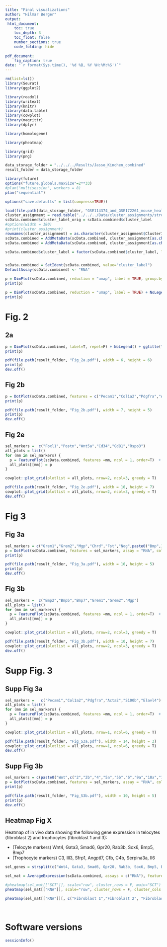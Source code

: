 ```yaml
---
title: "Final visualizations"
author: "Hilmar Berger"
output: 
 html_document:
    toc: true
    toc_depth: 3
    toc_float: false
    number_sections: true
    code_folding: hide
    
pdf_document:
    fig_caption: true
date: "`r format(Sys.time(), '%d %B, %Y %H:%M:%S')`"
---
```



```r
rm(list=ls())
library(Seurat)
library(ggplot2)

library(readxl)
library(writexl)
library(knitr)
library(data.table)
library(cowplot)
library(magrittr)
library(dplyr)

library(homologene)

library(pheatmap)

library(grid)
library(png)

data_storage_folder = "../../../Results/Jasso_Kinchen_combined"
result_folder = data_storage_folder

library(future)
options("future.globals.maxSize"=2**33)
#plan("multisession", workers = 8)
plan("sequential")

options("save.defaults" = list(compress=TRUE))
```



```r
load(file.path(data_storage_folder, "GSE114374_and_GSE172261_mouse_healthy_SCT.RData"))
cluster_assignment = read.table("../../../Data/cluster_assignments/stroma_in_vivo/Clusters_Kinchen_Jasso_2023-02-28.txt", sep="\t",header=T, stringsAsFactors = F)
scData.combined$cluster_label_orig = scData.combined$cluster_label
#options(width = 180)
#print(cluster_assignment)
rownames(cluster_assignment) = as.character(cluster_assignment$ClusterID)
scData.combined = AddMetaData(scData.combined, cluster_assignment[as.character(scData.combined$seurat_clusters),"Label"], col.name = "cluster_label")
scData.combined = AddMetaData(scData.combined, cluster_assignment[as.character(scData.combined$seurat_clusters),"Type"], col.name = "cluster_type")

scData.combined$cluster_label = factor(scData.combined$cluster_label, levels=sort(unique(scData.combined$cluster_label)))


scData.combined = SetIdent(scData.combined, value="cluster_label")
DefaultAssay(scData.combined) <- "RNA"

```


```r
p = DimPlot(scData.combined, reduction = "umap", label = TRUE, group.by = "cluster_label_orig") + NoLegend() + ggtitle("Jasso et al. original cluster labels")
print(p)

p = DimPlot(scData.combined, reduction = "umap", label = TRUE) + NoLegend() + ggtitle("Kinchen + Jasso et al. simplified clusters")
print(p)
```

# Fig. 2

## 2a

```r
p = DimPlot(scData.combined, label=T, repel=F) + NoLegend() + ggtitle("Kinchen et al. and Jasso et al. stroma integration")
print(p)

pdf(file.path(result_folder, "Fig_2a.pdf"), width = 6, height = 6)
print(p)
dev.off()

```

## Fig 2b

```r
p = DotPlot(scData.combined, features = c("Pecam1","Col1a2","Pdgfra","Acta2","S100b","Elavl4","Gli1"), assay = "RNA", cols="RdYlBu") + theme(axis.text.x = element_text(angle=45, hjust=1))
print(p)

pdf(file.path(result_folder, "Fig_2b.pdf"), width = 7, height = 5)
print(p)
dev.off()

```

## Fig 2e

```r
sel_markers =  c("Foxl1","Postn","Wnt5a","Cd34","Cd81","Rspo3")
all_plots = list()
for (mm in sel_markers) {
  p = FeaturePlot(scData.combined, features =mm, ncol = 1, order=T)  + NoAxes() + theme(legend.key.size = grid::unit(10, "points"))
  all_plots[[mm]] = p
}

cowplot::plot_grid(plotlist = all_plots, nrow=2, ncol=3, greedy = T)

pdf(file.path(result_folder, "Fig_2e.pdf"), width = 10, height = 7)
cowplot::plot_grid(plotlist = all_plots, nrow=2, ncol=3, greedy = T)
dev.off()

```


# Fig 3

## Fig 3a

```r
sel_markers = c("Grem1","Grem2","Mgp","Chrd","Fst","Nog",paste0("Bmp",1:7))
p = DotPlot(scData.combined, features = sel_markers, assay = "RNA", cols="RdYlBu") + theme(axis.text.x = element_text(angle=45, hjust=1))
print(p)

pdf(file.path(result_folder, "Fig_3a.pdf"), width = 10, height = 5)
print(p)
dev.off()

```

## Fig 3b 

```r
sel_markers =  c("Bmp2","Bmp5","Bmp7","Grem1","Grem2","Mgp")
all_plots = list()
for (mm in sel_markers) {
  p = FeaturePlot(scData.combined, features =mm, ncol = 1, order=T)  + NoAxes() + theme(legend.key.size = grid::unit(10, "points"))
  all_plots[[mm]] = p
}

cowplot::plot_grid(plotlist = all_plots, nrow=2, ncol=3, greedy = T)

pdf(file.path(result_folder, "Fig_3b.pdf"), width = 10, height = 7)
cowplot::plot_grid(plotlist = all_plots, nrow=2, ncol=3, greedy = T)
dev.off()

```


# Supp Fig. 3

## Supp Fig 3a


```r
sel_markers =   c("Pecam1","Col1a2","Pdgfra","Acta2","S100b","Elavl4")
all_plots = list()
for (mm in sel_markers) {
  p = FeaturePlot(scData.combined, features =mm, ncol = 1, order=T)  + NoAxes() + theme(legend.key.size = grid::unit(10, "points"))
  all_plots[[mm]] = p
}

cowplot::plot_grid(plotlist = all_plots, nrow=1, ncol=6, greedy = T)

pdf(file.path(result_folder, "Fig_S3a.pdf"), width = 14, height = 3)
cowplot::plot_grid(plotlist = all_plots, nrow=1, ncol=6, greedy = T)
dev.off()

```

## Supp Fig 3b

```r
sel_markers = c(paste0("Wnt",c("2","2b","4","5a","5b","6","9a","10a","11")), paste0("Rspo",1:3), "Dkk2","Dkk3","Sfrp1","Sfrp4","Wif1","Frzb")
p = DotPlot(scData.combined, features = sel_markers, assay = "RNA", cols="RdYlBu") + theme(axis.text.x = element_text(angle=45, hjust=1))
print(p)

pdf(file.path(result_folder, "Fig_S3b.pdf"), width = 10, height = 5)
print(p)
dev.off()

```


## Heatmap Fig X

Heatmap of in vivo data showing the following gene expression in telocytes (fibroblast 2) and trophocytes (fibroblast 1 and 3):

  - (Telocyte markers) Wnt4, Gata3, Smad6, Gpr20, Rab3b, Sox6, Bmp5, Bmp7
  - (Trophocyte markers) C3, Ill3, Sfrp1, Angptl7, Cfb, C4b, Serpina3a, Il6


```r
sel_genes = strsplit(c("Wnt4, Gata3, Smad6, Gpr20, Rab3b, Sox6, Bmp5, Bmp7, C3, Il33, Sfrp1, Angptl7, Cfb, C4b, Serpina3a, Il6"), ", ") |> unlist()

sel_mat = AverageExpression(scData.combined, assays = c("RNA"), features = sel_genes)

#pheatmap(sel_mat[["SCT"]], scale="row", cluster_rows = F, main="SCT")
pheatmap(sel_mat[["RNA"]], scale="row", cluster_rows = F, cluster_cols = F, main="Average expression (scaled)")

pheatmap(sel_mat[["RNA"]][, c("Fibroblast 1","Fibroblast 2", "Fibroblast 3")], scale="row", cluster_rows = F, cluster_cols = F, main="Average expression")




```


# Software versions

```r
sessionInfo()
```














